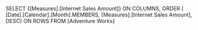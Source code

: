 SELECT
	{[Measures].[Internet Sales Amount]} ON COLUMNS,
	ORDER (
		[Date].[Calendar].[Month].MEMBERS,
		[Measures].[Internet Sales Amount],
		DESC)
	ON ROWS
FROM
	[Adventure Works]

